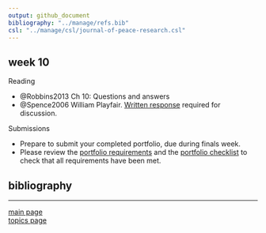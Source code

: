 ```yaml
---
output: github_document
bibliography: "../manage/refs.bib" 
csl: "../manage/csl/journal-of-peace-research.csl"
---
```



## week 10

Reading

- @Robbins2013 Ch 10: Questions and answers
- @Spence2006 William Playfair. [Written response](read-01_reading-response-form.pdf) required for discussion.

Submissions

- Prepare to submit your completed portfolio, due during finals week. 
- Please review the [portfolio requirements](folio-01_portfolio-requirements.md) and the [portfolio checklist](folio-02_portfolio-checklist.pdf) to check that all requirements have been met. 


## bibliography 

<div id="refs"></div>
  
---

[main page](../README.md)<br>
[topics page](../README-by-topic.md)
